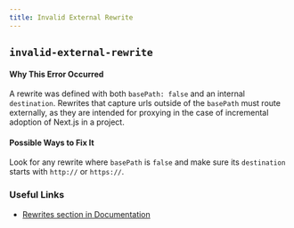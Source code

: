 ```yaml
---
title: Invalid External Rewrite
---
```


## `invalid-external-rewrite`

#### Why This Error Occurred

A rewrite was defined with both `basePath: false` and an internal `destination`. Rewrites that capture urls outside of the `basePath` must route externally, as they are intended for proxying in the case of incremental adoption of Next.js in a project.

#### Possible Ways to Fix It

Look for any rewrite where `basePath` is `false` and make sure its `destination` starts with `http://` or `https://`.

### Useful Links

- [Rewrites section in Documentation](/docs/pages/api-reference/next-config-js/rewrites)
